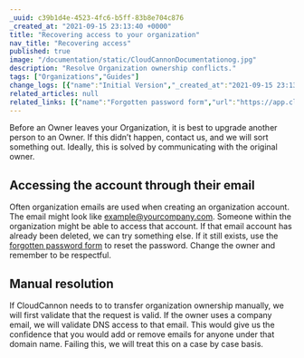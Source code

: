 ```yaml
---
_uuid: c39b1d4e-4523-4fc6-b5ff-83b8e704c876
_created_at: "2021-09-15 23:13:40 +0000"
title: "Recovering access to your organization"
nav_title: "Recovering access"
published: true
image: "/documentation/static/CloudCannonDocumentationog.jpg"
description: "Resolve Organization ownership conflicts."
tags: ["Organizations","Guides"]
change_logs: [{"name":"Initial Version","_created_at":"2021-09-15 23:13:40 +0000"}]
related_articles: null
related_links: [{"name":"Forgotten password form","url":"https://app.cloudcannon.com/users/password/new"}]
---
```


Before an Owner leaves your Organization, it is best to upgrade another person to an Owner. If this didn’t happen, contact us, and we will sort something out. Ideally, this is solved by communicating with the original owner.

## Accessing the account through their email
Often organization emails are used when creating an organization account. The email might look like [example@yourcompany.com](mailto:example@yourcompany.com). Someone within the organization might be able to access that account. If that email account has already been deleted, we can try something else. If it still exists, use the [forgotten password form](https://app.cloudcannon.com/users/password/new) to reset the password. Change the owner and remember to be respectful.

## Manual resolution
If CloudCannon needs to to transfer organization ownership manually, we will first validate that the request is valid. If the owner uses a company email, we will validate DNS access to that email. This would give us the confidence that you would add or remove emails for anyone under that domain name. Failing this, we will treat this on a case by case basis.
